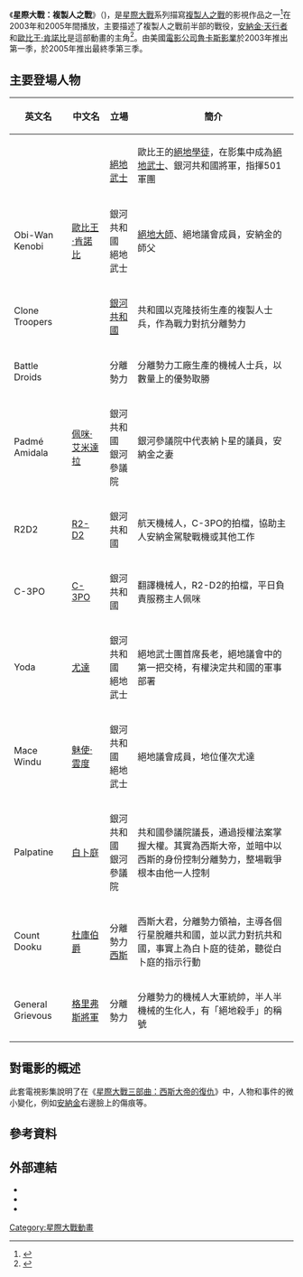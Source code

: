 {{noteTA
|G1=星際大戰
}}
{{Otheruses|subject=2003年電視影集|other=其他名為「星際大戰：複製人之戰」的動畫作品或名為「複製人戰爭」的虛構戰事|星際大戰：複製人之戰}}
{{Infobox television
| image              = 
| caption            = 
| genre              = {{unbulleted list|影集|[[科幻|科幻]]|動作 / 冒險|戰爭}}
| show_name          = 星際大戰：複製人之戰
| original_name      = {{lang|en|''Star Wars: Clone Wars''}}
| creator            = {{unbulleted list|[[格恩迪·塔塔科夫斯基|格恩迪·塔塔科夫斯基]] <small>（影集）</small>|[[喬治·盧卡斯|喬治·盧卡斯]] <small>（角色原創）</small>}}
| voices             = {{unbulleted list|{{link-en|Mat Lucas}}|{{link-en|James Arnold Taylor}}|{{link-en|Tom Kane}}|[[格蕾·德萊勒|格蕾·德萊勒]]|{{link-en|Anthony Daniels}}|{{link-en|Corey Burton}}|{{link-en|Andre Sogliuzzo}}|{{link-en|Richard McGonagle}}|{{link-en|Nick Jameson}}}}
| writer             = {{unbulleted list|Bryan Andrews|Mark Andrews|Darrick Bachman|Paul Rudish|Genndy Tartakovsky}}
| director           = {{lang|en|Genndy Tartakovsky}}
| theme_music_composer = [[約翰·威廉斯|約翰·威廉斯]] <small>（原創）</small>
| composer           = {{link-en|James L. Venable}}<br />{{lang|en|Paul Dinletir}} 
| country            = [[美國|美國]]
| language           = [[英語|英語]]
| network            = [[卡通頻道|卡通頻道]]
| executive_producer = {{link-en|Sam Register}}<br />[[喬治·盧卡斯|喬治·盧卡斯]]
| producer           = {{unbulleted list|Genndy Tartakovsky|Shareena Carlson <small>(第3季;台詞，第1、2季)</small>}}
| company            = [[盧卡斯影業|盧卡斯影業]]<br />[[卡通網絡工作室|卡通網絡工作室]]
| num_seasons        = 3
| num_episodes       = 25
| list_episodes      = 
| runtime            = {{unbulleted list|<small>'''第一部分:'''</small> 3分鐘|<small>'''第二部分:'''</small> 12–15分鐘}}
| first_aired        = {{Start date|2003|11|7}}
| last_aired         = {{End date|2005|3|25}}
| preceded_by        = [[外星一對寶|外星一對寶]]<br />[[小奇兵|小奇兵]]<br/>[[星際大戰二部曲：複製人全面進攻|星際大戰二部曲：複製人全面進攻]]
| followed_by        = [[星際大戰三部曲：西斯大帝的復仇|星際大戰三部曲：西斯大帝的復仇]]<br/>[[星際大戰：複製人之戰_(2008年電視影集)|星際大戰：複製人之戰]]
| related            = 
}}
《'''星際大戰：複製人之戰'''》（{{lang-en|''Star Wars: Clone Wars''}})，是[[星際大戰|星際大戰]]系列描寫[[複製人之戰|複製人之戰]]的影視作品之一<ref>{{cite web|publisher=[[IMDb|IMDb]]|title=Star Wars: The Clone Wars|url=http://www.imdb.com/title/tt0458290/?ref_=tt_ov_in|accessdate=2015年10月28日|language=en}}</ref>在2003年和2005年間播放，主要描述了複製人之戰前半部的戰役，[[安納金·天行者|安納金·天行者]]和[[歐比王·肯諾比|歐比王·肯諾比]]是這部動畫的主角<ref>{{cite web|url=http://animatedtv.about.com/od/clonewars/ig/Star-Wars--Clone-Wars|2=|publisher=About Entertainment|title=Star Wars:Clone Wars|accessdate=2015年2月22日|language=en|deadurl=yes|archiveurl=https://web.archive.org/web/20160122231035/http://animatedtv.about.com/od/clonewars/ig/Star-Wars--Clone-Wars/|archivedate=2016年1月22日}}</ref>。由美國[[電影公司|電影公司]][[魯卡斯影業|魯卡斯影業]]於2003年推出第一季，於2005年推出最終季第三季。

==主要登場人物==
{| class="wikitable" 
|- 
! 英文名 || 中文名 || 立場 || 簡介
|- 
| {{nowrap|Anakin Skywalker}} || {{nowrap|[[安納金·天行者|安納金·天行者]]}} || {{nowrap|[[銀河共和國|銀河共和國]]}}<br/>[[絕地武士|絕地武士]] || 歐比王的[[絕地學徒|絕地學徒]]，在影集中成為[[絕地武士|絕地武士]]、銀河共和國將軍，指揮501軍團
|- 
| Obi-Wan Kenobi || [[歐比王·肯諾比|歐比王·肯諾比]] || 銀河共和國<br/>絕地武士 || [[絕地大師|絕地大師]]、絕地議會成員，安納金的師父
|- 
| Clone Troopers || {{link-en|複製人士兵|Clone Troopers}} || [[銀河共和國|銀河共和國]] || 共和國以克隆技術生產的複製人士兵，作為戰力對抗分離勢力
|- 
| Battle Droids || {{link-en|戰鬥機器人|Battle Droids}} || 分離勢力 || 分離勢力工廠生產的機械人士兵，以數量上的優勢取勝
|- 
| Padmé Amidala || [[佩咪·艾米達拉|佩咪·艾米達拉]] || 銀河共和國<br/>銀河參議院 || 銀河參議院中代表納卜星的議員，安納金之妻
|-
| R2D2 || [[R2-D2|R2-D2]] || 銀河共和國 || 航天機械人，C-3PO的拍檔，協助主人安納金駕駛戰機或其他工作
|- 
| C-3PO || [[C-3PO|C-3PO]] || 銀河共和國 ||翻譯機械人，R2-D2的拍檔，平日負責服務主人佩咪 
|- 
| Yoda || [[尤達|尤達]] || 銀河共和國<br/>絕地武士 || 絕地武士團首席長老，絕地議會中的第一把交椅，有權決定共和國的軍事部署
|-
| Mace Windu || [[魅使·雲度|魅使·雲度]] || 銀河共和國<br/>絕地武士 || 絕地議會成員，地位僅次尤達
|-
| Palpatine || [[白卜庭|白卜庭]] || 銀河共和國<br/>銀河參議院 ||共和國參議院議長，通過授權法案掌握大權。其實為西斯大帝，並暗中以西斯的身份控制分離勢力，整場戰爭根本由他一人控制 
|-
| Count Dooku || [[杜庫伯爵|杜庫伯爵]] || 分離勢力<br/>[[西斯|西斯]] || 西斯大君，分離勢力領袖，主導各個行星脫離共和國，並以武力對抗共和國，事實上為白卜庭的徒弟，聽從白卜庭的指示行動
|-
| General Grievous || [[格里弗斯將軍|格里弗斯將軍]] || 分離勢力<br/> || 分離勢力的機械人大軍統帥，半人半機械的生化人，有「絕地殺手」的稱號
|}

==對電影的概述==
此套電視影集說明了在《[[星際大戰三部曲：西斯大帝的復仇|星際大戰三部曲：西斯大帝的復仇]]》中，人物和事件的微小變化，例如[[安納金·天行者|安納金]]右邊臉上的傷痕等。
== 參考資料 ==
{{Reflist}}

==外部連結==
{{Portal|Speculative fiction|Television|Cartoon Network|Animation|United States}}
{{Wikiquote}}
* {{IMDb title|0361243|Star Wars: Clone Wars}}
* {{Wookieepedia|Star Wars: Clone Wars}}
* {{bcdb|Other_Studios/C/Cartoon_Network_Studios/Star_Wars_Clone_Wars}}

{{星際大戰}}
{{George Lucas}}
{{卡通頻道電視節目}}

[[Category:星際大戰動畫|Category:星際大戰動畫]]